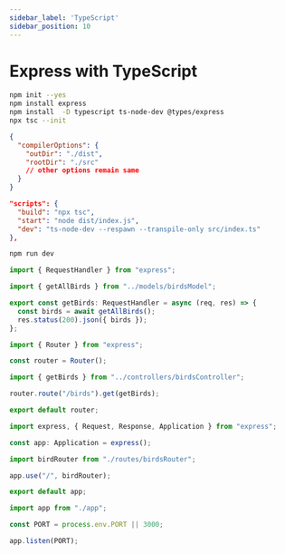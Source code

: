 ```yaml
---
sidebar_label: 'TypeScript'
sidebar_position: 10
---
```



# Express with TypeScript


<Tabs>
<TabItem value="Dependancies">


```bash title="Terminal"
npm init --yes
npm install express
npm install  -D typescript ts-node-dev @types/express
npx tsc --init
```

```json title='tsconfig.ts'
{
  "compilerOptions": {
    "outDir": "./dist",
    "rootDir": "./src"
    // other options remain same
  }
}
```

```json title='package.json'
"scripts": {
  "build": "npx tsc",
  "start": "node dist/index.js",
  "dev": "ts-node-dev --respawn --transpile-only src/index.ts"
},
```

```bash
npm run dev
```


</TabItem>
<TabItem value="birdsController.ts">


```js title="controller/birdsController.ts"
import { RequestHandler } from "express";

import { getAllBirds } from "../models/birdsModel";

export const getBirds: RequestHandler = async (req, res) => {
  const birds = await getAllBirds();
  res.status(200).json({ birds });
};
```


</TabItem>
<TabItem value="birdsRouter.ts">


```js title="routes/birdsRouter.ts"
import { Router } from "express";

const router = Router();

import { getBirds } from "../controllers/birdsController";

router.route("/birds").get(getBirds);

export default router;
```


</TabItem>
<TabItem value="app.ts">


```js title="app.ts"
import express, { Request, Response, Application } from "express";

const app: Application = express();

import birdRouter from "./routes/birdsRouter";

app.use("/", birdRouter);

export default app;
```


</TabItem>
<TabItem value="server.ts">


```js title="routes/server.ts"
import app from "./app";

const PORT = process.env.PORT || 3000;

app.listen(PORT);
```


</TabItem>
</Tabs>

